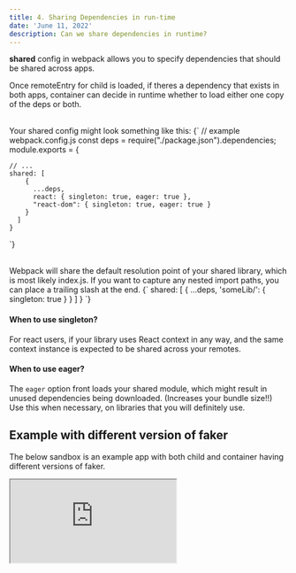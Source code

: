 ```yaml
---
title: 4. Sharing Dependencies in run-time
date: 'June 11, 2022'
description: Can we share dependencies in runtime?
---
```


**shared** config in webpack allows you to specify dependencies that should be shared across apps.

Once remoteEntry for child is loaded, if theres a dependency that exists in both apps, container can decide in runtime whether to load either one copy of the deps or both.

<br />
Your shared config might look something like this:

<SyntaxHighlighter language="javascript" className="syntax-highlighter">
  {`
    // example webpack.config.js
    const deps = require("./package.json").dependencies;
    module.exports = {
    
    // ...
    shared: [
        {
          ...deps,
          react: { singleton: true, eager: true },
          "react-dom": { singleton: true, eager: true }
        }
      ]
    }
  `}
</SyntaxHighlighter>

<br />
Webpack will share the default resolution point of your shared library, which is
most likely index.js. If you want to capture any nested import paths, you can place
a trailing slash at the end.

<SyntaxHighlighter language="javascript" className="syntax-highlighter">
  {`
    shared: [
        {
          ...deps,
          'someLib/': { singleton: true }
        }
      ]
    }
  `}
</SyntaxHighlighter>

<br />

#### When to use singleton?

For react users, if your library uses React context in any way, and the same context instance is expected to be shared across your remotes.

#### When to use eager?

The `eager` option front loads your shared module, which might result in unused dependencies being downloaded. (Increases your bundle size!!) Use this when necessary, on libraries that you will definitely use.

## Example with different version of faker

The below sandbox is an example app with both child and container having different versions of faker.

<div className="iframe-container">
  <iframe
    src="https://codesandbox.io/embed/mfe-intro-mod-share-deps-mod-fed-intro-r371yc?autoresize=1&expanddevtools=1&fontsize=14&module=%2Fcontainer%2Fpackage.json&theme=dark"
    className="iframe-codesandbox"
    title="mfe-intro-mod-share-deps #mod-fed-intro"
    allow="accelerometer; ambient-light-sensor; camera; encrypted-media; geolocation; gyroscope; hid; microphone; midi; payment; usb; vr; xr-spatial-tracking"
    sandbox="allow-forms allow-modals allow-popups allow-presentation allow-same-origin allow-scripts"

/>

</div>

## Specifying shared dependencies

<div className="iframe-container">
  <iframe
    src="https://codesandbox.io/embed/mfe-intro-mod-share-deps-2-mod-fed-intro-bm9lgp?autoresize=1&expanddevtools=1&fontsize=14&module=%2Fcontainer%2FApp.jsx&moduleview=1&theme=dark"
    className="iframe-codesandbox"
    title="mfe-intro-mod-share-deps #mod-fed-intro"
    allow="accelerometer; ambient-light-sensor; camera; encrypted-media; geolocation; gyroscope; hid; microphone; midi; payment; usb; vr; xr-spatial-tracking"
    sandbox="allow-forms allow-modals allow-popups allow-presentation allow-same-origin allow-scripts"
  />
</div>

<div className="page-menu-bottom">
  <Link href="/3-basic-repo-setup" passHref>
    <div className="menu-link"> {'< Basic Repo Setup'}</div>
  </Link>
  <Link href="/5-interapp-communication" passHref>
    <div className="menu-link">{'Inter-app communication & Routing>'}</div>
  </Link>
</div>

